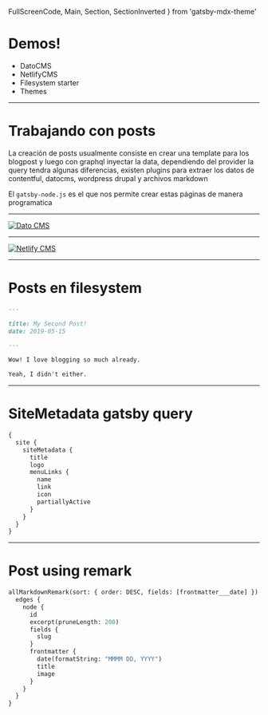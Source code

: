   FullScreenCode,
  Main,
  Section,
  SectionInverted
} from 'gatsby-mdx-theme'


# Demos!

- DatoCMS
- NetlifyCMS
- Filesystem starter
- Themes

---

# Trabajando con posts

La creación de posts usualmente consiste en crear una template para los blogpost y luego con graphql inyectar la data, dependiendo del provider
la query tendra algunas diferencias, existen plugins para extraer los datos de contentful, datocms, wordpress drupal y archivos markdown

El `gatsby-node.js` es el que nos permite crear estas páginas de manera programatica

---

<a href="https://www.datocms.com/">
  <img src={datoCms} alt="Dato CMS" />
</a>

---

<a href="https://www.netlifycms.org/">
  <img src={netlifyCms} alt="Netlify CMS" />
</a>

---


# Posts en filesystem

```markdown
---

title: My Second Post!
date: 2019-05-15

---

Wow! I love blogging so much already.

Yeah, I didn't either.
```

---

# SiteMetadata gatsby query

```graphql
{
  site {
    siteMetadata {
      title
      logo
      menuLinks {
        name
        link
        icon
        partiallyActive
      }
    }
  }
}
```

---

# Post using remark

```graphql
allMarkdownRemark(sort: { order: DESC, fields: [frontmatter___date] }) {
  edges {
    node {
      id
      excerpt(pruneLength: 200)
      fields {
        slug
      }
      frontmatter {
        date(formatString: "MMMM DD, YYYY")
        title
        image
      }
    }
  }
}

```

